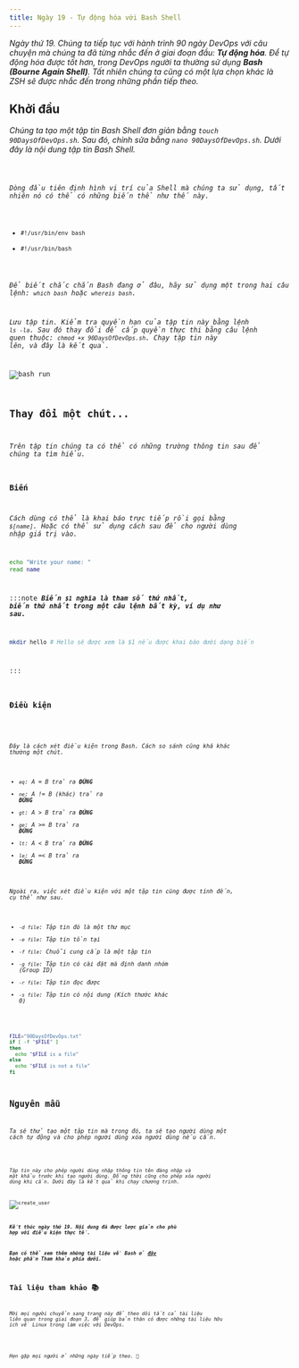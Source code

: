 ```yaml
---
title: Ngày 19 - Tự động hóa với Bash Shell
---
```



_Ngày thứ 19. Chúng ta tiếp tục với hành trình 90 ngày DevOps với câu chuyện mà chúng ta đã từng
nhắc đến ở giai đoạn đầu: **Tự động hóa**. Để tự động hóa được tốt hơn, trong DevOps người ta thường
sử dụng **Bash (Bourne Again Shell)**. Tất nhiên chúng ta cũng có một lựa chọn khác là ZSH sẽ được
nhắc đến trong những phần tiếp theo._

## Khởi đầu

_Chúng ta tạo một tập tin Bash Shell đơn giản bằng ```touch 90DaysOfDevOps.sh```. Sau đó, chỉnh 
sửa bằng ```nano 90DaysOfDevOps.sh```. Dưới đây là nội dung tập tin Bash Shell._

<Code code={importedCode} lang="bash" title="90DaysOfDevOps.sh" />

_Dòng đầu tiên định hình vị trí của Shell mà chúng ta sử dụng, tất nhiên nó có thể có những biến
thể như thế này._

- ```#!/usr/bin/env bash```
- ```#!/usr/bin/bash```

_Để biết chắc chắn Bash đang ở đâu, hãy sử dụng một trong hai câu lệnh: ```which bash``` hoặc
```whereis bash```._

_Lưu tập tin. Kiểm tra quyền hạn của tập tin này bằng lệnh ```ls -la```. Sau đó thay đổi để cấp quyền
thực thi bằng câu lệnh quen thuộc: ```chmod +x 90DaysOfDevOps.sh```. Chạy tập tin này lên, và đây là
kết quả._

![bash run](../../../../assets/linux/bash_run.png)

## Thay đổi một chút...

_Trên tập tin chúng ta có thể có những trường thông tin sau để chúng ta tìm hiểu._

### Biến

_Cách dùng có thể là khai báo trực tiếp rồi gọi bằng ```$[name]```. Hoặc có thể sử dụng cách sau để cho
người dùng nhập giá trị vào._

```bash title="Entering variables"
echo "Write your name: "
read name
```

:::note
**_Biến ```$1``` nghĩa là tham số thứ nhất, biến thứ nhất trong một câu lệnh bất kỳ, ví dụ như sau._**

```bash
mkdir hello # Hello sẽ được xem là $1 nếu được khai báo dưới dạng biến
```
:::

### Điều kiện

<Code code={fullCode} lang="bash" title="90DaysOfDevOps.sh" />

_Đây là cách xét điều kiện trong Bash. Cách so sánh cũng khá khác thường một chút._

- _```eq```: A = B trả ra **ĐÚNG**_
- _```ne```: A != B (khác) trả ra **ĐÚNG**_
- _```gt```: A > B trả ra **ĐÚNG**_
- _```ge```: A >= B trả ra **ĐÚNG**_
- _```lt```: A < B trả ra **ĐÚNG**_
- _```le```: A =< B trả ra **ĐÚNG**_

_Ngoài ra, việc xét điều kiện với một tập tin cũng được tính đến, cụ thể như sau._

- _```-d file```: Tập tin đó là một thư mục_
- _```-e file```: Tập tin tồn tại_
- _```-f file```: Chuỗi cung cấp là một tập tin_
- _```-g file```: Tập tin có cài đặt mã định danh nhóm (Group ID)_
- _```-r file```: Tập tin đọc được_
- _```-s file```: Tập tin có nội dung (Kích thước khác 0)_

```bash

FILE="90DaysOfDevOps.txt"
if [ -f "$FILE" ]
then
  echo "$FILE is a file"
else
  echo "$FILE is not a file"
fi

```

## Nguyên mẫu

_Ta sẽ thử tạo một tập tin mà trong đó, ta sẽ tạo người dùng một cách tự động và cho phép người 
dùng xóa người dùng nếu cần._

<Code code={userCode} lang="bash" title="user_full.sh" />

_Tập tin này cho phép người dùng nhập thông tin tên đăng nhập và mật khẩu trước khi tạo người dùng.
Đồng thời cũng cho phép xóa người dùng khi cần. Dưới đây là kết quả khi chạy chương trình._

![create_user](../../../../assets/linux/create_user.png)

**_Kết thúc ngày thứ 19. Nội dung đã được lược giản cho phù hợp với điều kiện thực tế._** 

**_Bạn có thể xem thêm những tài liệu về Bash ở 
[đây](https://github.com/HariSekhon/DevOps-Bash-tools/blob/master/README.md) hoặc phần Tham khảo 
phía dưới._**

## Tài liệu tham khảo 📚

_Mời mọi người chuyển sang trang này để theo dõi tất cả tài liệu liên quan trong giai đoạn 3, 
để giúp bản thân có được những tài liệu hữu ích về Linux trong làm việc với DevOps._

<LinkCard
  title="Ngày 19 - Tham khảo"
  href="../../reference/linux/day14"
/>

_Hẹn gặp mọi người ở những ngày tiếp theo._ 🚀